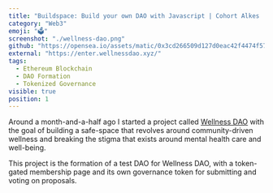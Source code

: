 ```yaml
---
title: "Buildspace: Build your own DAO with Javascript | Cohort Alkes | #35"
category: "Web3"
emoji: "🗳"
screenshot: "./wellness-dao.png"
github: "https://opensea.io/assets/matic/0x3cd266509d127d0eac42f4474f57d0526804b44e/6860"
external: "https://enter.wellnessdao.xyz/"
tags:
  - Ethereum Blockchain
  - DAO Formation
  - Tokenized Governance
visible: true
position: 1
---
```


Around a month-and-a-half ago I started a project called [Wellness DAO](https://wellnessdao.xyz) with the goal of building a safe-space that revolves around community-driven wellness and breaking the stigma that exists around mental health care and well-being.

This project is the formation of a test DAO for Wellness DAO, with a token-gated membership page and its own governance token for submitting and voting on proposals.
